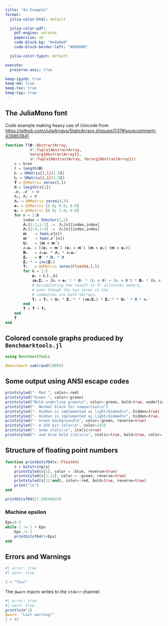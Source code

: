 ```yaml
---
title: "An Example"
format:
  julia-color-html: default

  julia-color-pdf:
    pdf-engine: xelatex
    papersize: a4
    code-block-bg: "#e0e0e0"
    code-block-border-left: "#008000"

  julia-color-typst: default

execute:
  preserve-ansi: true

keep-ipynb: true
keep-md: true
keep-tex: true
keep-typ: true
---
```


## The JuliaMono font


Code example making heavy use of Unicode from [https://github.com/JuliaArrays/StaticArrays.jl/issues/537#issuecomment-439863841](https://github.com/JuliaArrays/StaticArrays.jl/issues/537#issuecomment-439863841)


```julia
function T(𝛉::AbstractArray,
           𝒞::Tuple{AbstractArray,
           Vararg{AbstractArray}},
           𝒟::Tuple{AbstractArray, Vararg{AbstractArray}})
    ⊗ = kron
    l = length(𝛉)
    𝐈ₗ = SMatrix{l,l}(1.0I)
    𝐈ₘ = SMatrix{1,1}(1.0I)
    𝐓 = @SMatrix zeros(l,l)
    N = length(𝒟[1])
    ℳ, ℳʹ = 𝒟
    Λ₁, Λ₂ = 𝒞
    𝚲ₙ = @MMatrix zeros(4,4)
    𝐞₁ = @SMatrix [1.0; 0.0; 0.0]
    𝐞₂ = @SMatrix [0.0; 1.0; 0.0]
    for n = 1:N
        index = SVector(1,2)
        𝚲ₙ[1:2,1:2] .=  Λ₁[n][index,index]
        𝚲ₙ[3:4,3:4] .=  Λ₂[n][index,index]
        𝐦    = hom(ℳ[n])
        𝐦ʹ   = hom(ℳʹ[n])
        𝐔ₙ   = (𝐦 ⊗ 𝐦ʹ)
        ∂ₓ𝐮ₙ = [(𝐞₁ ⊗ 𝐦ʹ) (𝐞₂ ⊗ 𝐦ʹ) (𝐦 ⊗ 𝐞₁) (𝐦 ⊗ 𝐞₂)]
        𝐁ₙ   = ∂ₓ𝐮ₙ * 𝚲ₙ * ∂ₓ𝐮ₙ'
        𝚺ₙ   = 𝛉' * 𝐁ₙ * 𝛉
        𝚺ₙ⁻¹ = inv(𝚺ₙ)
        𝐓₁   = @SMatrix zeros(Float64,l,l)
        for k = 1:l
            𝐞ₖ = 𝐈ₗ[:,k]
            ∂𝐞ₖ𝚺ₙ = (𝐈ₘ ⊗ 𝐞ₖ') * 𝐁ₙ * (𝐈ₘ ⊗ 𝛉) + (𝐈ₘ ⊗ 𝛉') * 𝐁ₙ * (𝐈ₘ ⊗ 𝐞ₖ)
            # Accumulating the result in 𝐓₁ allocates memory,
            # even though the two terms in the
            # summation are both SArrays.
            𝐓₁ = 𝐓₁ + 𝐔ₙ * 𝚺ₙ⁻¹ * (∂𝐞ₖ𝚺ₙ) * 𝚺ₙ⁻¹ * 𝐔ₙ' * 𝛉 * 𝐞ₖ'
        end
        𝐓 = 𝐓 + 𝐓₁
    end
    𝐓
end
```



## Colored console graphs produced by `Benchmarktools.jl`

```julia
using BenchmarkTools

@benchmark sum(rand(1000))
```

## Some output using ANSI escape codes

```julia
printstyled("- Red ", color=:red)
printstyled("Green ", color=:green)
printstyled("Bold underline green\n", color=:green, bold=true, underline=true)
printstyled("- Normal black for comparison\n")
printstyled("- Hidden is implemented as light/dimmed\n", hidden=true)
printstyled("- Hidden is implemented as light/dimmed\n", hidden=true, italic=true)
printstyled("- Green background\n", color=:green, reverse=true)
printstyled("- A 256 bit color\n", color=142)
printstyled("- Some italic\n", italic=true)
printstyled("- and blue bold italic\n", italic=true, bold=true, color=:blue)
```

## Structure of floating point numbers

```julia
function printbitsf64(x::Float64)
    s = bitstring(x)
    printstyled(s[1], color = :blue, reverse=true)
    printstyled(s[2:12], color = :green, reverse=true)
    printstyled(s[13:end], color=:red, bold=true, reverse=true)
    print("\n")
end

printbitsf64(27.56640625)
```

### Machine epsilon

```julia
Eps=0.5
while 1 != 1 + Eps
    Eps /= 2
    printbitsf64(1+Eps)
end
```


## Errors and Warnings

```julia
#| error: true
#| warn: true

3 < "four"
```

The `@warn` macro writes to the `stderr` channel:

```julia
#| error: true
#| warn: true
println(π^2)
@warn  "Last warning!"
1 + 41
```

